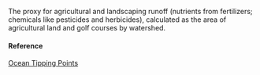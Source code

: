 The proxy for agricultural and landscaping runoff (nutrients from fertilizers; chemicals like pesticides and herbicides), calculated as the area of agricultural land and golf courses by watershed.

#### Reference

[Ocean Tipping Points](http://www.pacioos.hawaii.edu/projects/oceantippingpoints/#data)